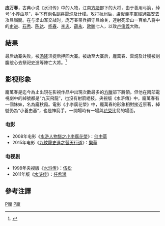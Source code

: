 {{水浒人物 |
 人物姓名 = 龐萬春 |
 座次 =  |
 星名 =  |
 绰号 = 小養由基|
 身份 = 方腊部將、弓箭手|
 使用兵器 = 弓箭|
 梁山职司 =  |
 出场回目 = 118|
 赞诗 = 
|}}

'''庞万春'''，古典小说《水浒传》中的人物，江南[[方腊|方腊]]部下的大将，由于善用弓箭，绰号“小[[养由基|养由基]]”，手下有兩名副將[[雷烔|雷烔]]及[[计稷|计稷]]。攻打[[杭州|杭州]]后，盧俊義率軍經過[[臨安|臨安]]去攻昱嶺關。在与梁山军交战时，庞万春带兵把守昱岭关，連射死梁山一百单八将中的[[史进|史进]]、[[石秀|石秀]]、[[陈达|陈达]]、[[楊春_(水滸)|杨春]]、[[李忠|李忠]]、[[薛永|薛永]]、[[欧鹏|欧鹏]]七人，以致[[卢俊義|卢俊義]]大敗。

==結果==
最后劫寨失败，被[[汤隆|汤隆]]活捉后押回大寨。被劫至大寨后，龐萬春、雷烔及计稷被剖腹挖心去祭祀史進等陣亡大將。<ref>{{Cite web |url=https://zh.m.wikisource.org/wiki/%E6%B0%B4%E6%BB%B8%E5%82%B3_%28120%E5%9B%9E%E6%9C%AC%29/%E7%AC%AC118%E5%9B%9E |title=第一百十八回 盧俊義大戰昱嶺關 宋公明智取清溪洞 |access-date=2022-02-15 |archive-date=2021-02-14 |archive-url=https://web.archive.org/web/20210214152339/https://zh.m.wikisource.org/wiki/%E6%B0%B4%E6%BB%B8%E5%82%B3_(120%E5%9B%9E%E6%9C%AC)/%E7%AC%AC118%E5%9B%9E |dead-url=no }}</ref>

== 影视形象 ==
龐萬春是迄今為止出現在影視作品中出現次數最多的[[方臘|方臘]]部下將領。但他在兩部電視劇中的綽號都是“九天飛龍”，也沒有射箭絕技。央視版《水滸傳》中，龐萬春有一個妹妹，名為龐秋霞。電影《小李廣花榮》中，龐萬春的形象相對接近原著，綽號仍為“小養由基”，也是神箭手，一開場時有一場與[[花榮|花榮]]比箭的場面。
=== 电影 ===
*2008年电影《[[水滸人物譜之小李廣花榮|水滸人物譜之小李廣花榮]]》：[[何中華|何中華]]
*2015年电影《[[九紋龍史進之替天行道|九紋龍史進之替天行道]]》：[[欒華|欒華]]

=== 电视剧 ===
*1998年央视版《[[水浒传_(1998年电视剧)|水浒传]]》：[[伍松|伍松]]
*2011年版《[[水浒传_(2011年电视剧)|水浒传]]》：[[任希鴻|任希鴻]]

==參考注譯==
{{reflist|2}}


[[Category:水浒传人物|P龐]]
[[Category:龐姓|P龐]]